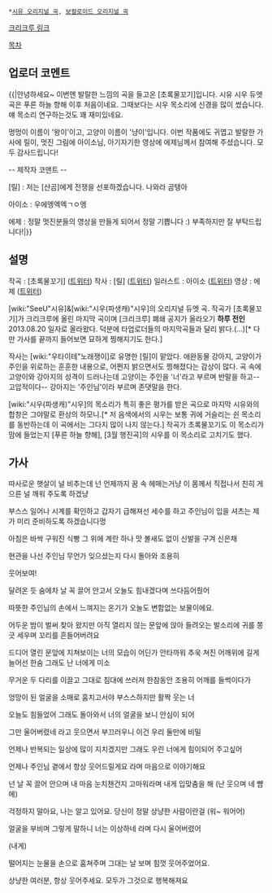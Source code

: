  *[[시유 오리지널 곡]], [[보컬로이드 오리지널 곡]]

{{{#!html
<iframe width="720" height="438" src="http://serviceapi.nmv.naver.com/flash/convertIframeTag.nhn?vid=3027C7400B0BF4BD03687E8E6B3B8F2FCE57&outKey=V122003598535cccc9aa06eea489da371421c1314a9a504ff6d576eea489da371421c" frameborder="no" scrolling="no"></iframe>
}}}
[http://mitssi.crecrew.net/41316 크리크루 링크]

[[목차]]
== 업로더 코멘트 ==
{{|안녕하세요~ 이번엔 발랄한 느낌의 곡을 들고온 [초록물꼬기]입니다.
시유 시우 듀엣곡은 푸른 하늘 향해 이후 처음이네요.
그때보다는 시우 목소리에 신경을 많이 썼습니다. 얘 목소리 연구하는것도 꽤 재미있네요.

멍멍이 이름이 '왕이'이고, 고양이 이름이 '냥이'입니다.
이번 작품에도 귀엽고 발랄한 가사에 릴이, 멋진 그림에 아이소님, 아기자기한 영상에 에제님께서 참여해 주셨습니다. 모두 감사드립니다!

-- 제작자 코맨트 --

[릴] : 저는 [샨곰]에게 전쟁을 선포하겠습니다. 나와라 곰탱아

아이소 : 우에엥엑엑ㄱㅇ엥

에제 : 정말 멋진분들의 영상을 만들게 되어서 정말 기쁩니다 :) 부족하지만 잘 부탁드립니다!|}}
== 설명 ==
작곡 : [초록물꼬기] ([https://twitter.com/mitssi_p 트위터])
작사 : [릴] ([https://twitter.com/RYLriru 트위터])
일러스트 : 아이소 ([https://twitter.com/iso1206 트위터])
영상 : 에제 ([https://twitter.com/Eze_han 트위터])

[wiki:"SeeU"시유]&[wiki:"시우(파생캐)"시우]의 오리지널 듀엣 곡.
작곡가 [초록물꼬기]가 크리크루에 올린 마지막 곡이며 [크리크루] 폐쇄 공지가 올라오기 '''하루 전인''' 2013.08.20 일자로 올라왔다. 덕분에 타업로더들의 마지막곡들과 달리 밝다.(...)[* 다만 가사를 끝까지 들어보면 묘하게 찡해지기도 한다.]

작사는 [wiki:"우타이테"노래쟁이]로 유명한 [릴]이 맡았다. 애완동물 강아지, 고양이가 주인을 위로하는 훈훈한 내용으로, 어쩐지 밝으면서도 찡해졌다는 감상이 많다. 곡 속에 고양이와 강아지의 성격이 드러나는데 고양이는 주인을 '너'라고 부르며 반말을 하고--고압적이다-- 강아지는 '주인님'이라 부르며 존댓말을 한다.

[wiki:"시우(파생캐)"시우]의 목소리가 특히 좋은 평가를 받은 곡으로 마지막 시유와의 합창은 그야말로 환상의 하모니.[* 저 음색에서의 시우는 보통 귀에 거슬리는 쉰 목소리를 동반하는데 이 곡에서는 그다지 많이 나지 않는다.] 작곡가 초록물꼬기도 이 목소리가 맘에 들었는지 [푸른 하늘 향해], [3월 행진곡]의 시우를 이 목소리로 고치기도 했다.



== 가사 ==
따사로운 햇살이 널 비추는데
넌 언제까지 꿈 속 헤매는거냥
이 몸께서 직접나서 친히 게으른
널 깨워 주도록 하겠냥

부스스 일어나 시계를 확인하고
갑자기 급해져선 세수를 하고
주인님이 입을 셔츠는 제가 미리
준비하도록 하겠습니다멍
 

아침은 바싹 구워진 식빵
그 위에 계란 하나
맛 볼새도 없이 신발을 구겨 신은채

현관을 나선 주인님
무언가 잊으셨는지
다시 돌아와 조용히

웃어보여!


달려온 듯 숨에차 날 꼭 끌어 안고서
오늘도 힘내겠다며 쓰다듬어줬어

따뜻한 주인님의 손에서 느껴지는 온기가
오늘도 변함없는 보물이에요.

 

어두운 밤이 벌써 찾아 왔지만
아직 열리지 않는 문앞에 앉아
들려오는 발소리에 귀를 쫑긋 세우며
꼬리를 흔들어버려요

드디어 열린 문앞에 지쳐보이는
너의 모습이 어딘가 안타까워
추욱 쳐진 어깨위에 길게늘어선 한숨
그래도 난 너에게 미소
 

무거운 두 다리를 이끌고 
그대로 침대에 쓰러져
한참동안 조용히 어깨를 들썩이다가

엉망이 된 얼굴을 소매로 훔치고서야
부스스하지만 활짝 웃는 너
 

오늘도 힘들었어 그래도 돌아와서
너의 얼굴을 보니 안심이 되어

그만 울어버렸네 라고 웃으면서
부끄러우니 이건 우리 둘만에 비밀


언제나 반복되는 일상에
많이 지치겠지만
그래도 우린 너에게 힘이되어 주고싶어

언제나 주인님 곁에서
항상 웃어드릴게요
라며 마음으로 이야기해요

넌 날 꼭 끌어 안으며
내 마음 눈치챈건지 
고마워라며 내게 입맞춤을 해
(난 웃으며 네 뺨에)

걱정하지 말아요, 나는 알고 있어요.
당신이 정말 상냥한 사람이란걸 
(워~ 워어어)

얼굴을 부비며 그렇게 말하니  
너는 이상하네 라며 다시 울어버렸어

(내게)
 

떨어지는 눈물을 손으로 훔쳐주며
그대는 날 보며 힘껏 웃어주었어요.
 
상냥한 여러분, 항상 웃어주세요. 
모두가 그것으로 행복해져요
